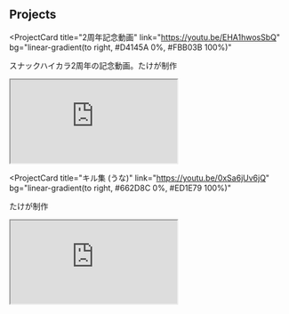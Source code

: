 
## Projects

<ProjectCard
  title="2周年記念動画"
  link="https://youtu.be/EHA1hwosSbQ"
  bg="linear-gradient(to right, #D4145A 0%, #FBB03B 100%)"
>
  スナックハイカラ2周年の記念動画。たけが制作

  <Iframe
    src="https://www.youtube.com/embed/EHA1hwosSbQ"
    title="YouTube video player"
    allow="accelerometer; autoplay; clipboard-write; encrypted-media; gyroscope; picture-in-picture"
  ></Iframe>
</ProjectCard>

<ProjectCard
  title="キル集 (うな)"
  link="https://youtu.be/0xSa6jUv6jQ"
  bg="linear-gradient(to right, #662D8C 0%, #ED1E79 100%)"
>
  たけが制作

  <Iframe
    src="https://www.youtube.com/embed/0xSa6jUv6jQ"
    title="YouTube video player"
    allow="accelerometer; autoplay; clipboard-write; encrypted-media; gyroscope; picture-in-picture"
  ></Iframe>
</ProjectCard>

<!--
<ProjectCard
  title="Adding a Draft Feature to Gatsby"
  link="https://www.lekoarts.de/garden/adding-a-draft-feature-to-gatsby?utm_source=cara&utm_medium=Theme"
  bg="linear-gradient(to right, #009245 0%, #FCEE21 100%)"
>
  A solution with the createSchemaCustomization API.
</ProjectCard>
<ProjectCard
  title="Theme UI Plugin for Figma"
  link="https://www.lekoarts.de/design/introducing-the-theme-ui-plugin-for-figma?utm_source=cara&utm_medium=Theme"
  bg="linear-gradient(to right, #D585FF 0%, #00FFEE 100%)"
>
  The Theme UI plugin for Figma allows for a workflow where Theme UI is the
  starting point both for design & development.
</ProjectCard>
-->